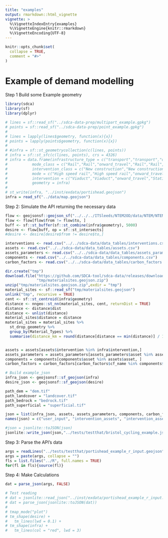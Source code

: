 ```yaml
---
title: "examples"
output: rmarkdown::html_vignette
vignette: >
  %\VignetteIndexEntry{examples}
  %\VignetteEngine{knitr::rmarkdown}
  %\VignetteEncoding{UTF-8}
---
```


```r
knitr::opts_chunk$set(
  collapse = TRUE,
  comment = "#>"
)
```

# Example of demand modelling

Step 1 Build some Example geometry

```r
library(sdca)
library(sf)
library(dplyr)
```

```r

# lines = sf::read_sf("../sdca-data-prep/multipart_example.gpkg")
# points = sf::read_sf("../sdca-data-prep/point_example.gpkg")
# 
# lines = lapply(lines$geometry, function(x){x})
# points = lapply(points$geometry, function(x){x})
# 
# #infra = sf::st_geometrycollection(c(lines, points))
# infra = sf::st_sfc(c(lines, points), crs = 4326)
# infra = data.frame(infrastructure_type = c("transport","transport","onward_travel","transport","transport","transport"),
#           mode_class = c("Rail","Rail","onward_travel","Rail","Rail","Rail"),
#           intervention_class = c("New construction","New construction","onward_travel","New construction","New construction","New construction"),
#           mode = c("High speed rail","High speed rail","onward_travel","High speed rail","High speed rail","High speed rail"),
#           intervention = c("Viaduct","Viaduct","onward_travel","Station - at grade","Station - at grade","Station - at grade"),
#           geometry = infra)
# 
# st_write(infra, "../inst/exdata/portishead.geojson")
infra = read_sf("../data/map.geojson")

```


Step 2: Simulate the API returning the necessary data

```r



flow <- geojsonsf::geojson_sf("../../../ITSleeds/NTEM2OD/data/NTEM/NTEM_desire_lines.geojson")
flow <- flow[flow$from != flow$to, ]
buff <- sf::st_buffer(sf::st_combine(infra$geometry), 5000)
desire <- flow[buff, op = sf::st_intersects]
#desire <- desire[desire$from != desire$to,]

interventions <- read.csv("../../sdca-data/data_tables/interventions.csv")
assets <- read.csv("../../sdca-data/data_tables/assets.csv")
assets_parameters <- read.csv("../../sdca-data/data_tables/assets_parameters.csv")
components <- read.csv("../../sdca-data/data_tables/components.csv")
carbon_factors <- read.csv("../../sdca-data/data_tables/carbon_factors.csv")

dir.create("tmp")
download.file("https://github.com/SDCA-tool/sdca-data/releases/download/map_data/materialsites.geojson.zip",
              "tmp/materialsites.geojson.zip")
unzip("tmp/materialsites.geojson.zip",exdir = "tmp")
material_sites <- sf::read_sf("tmp/materialsites.geojson")
unlink("tmp", recursive = TRUE)
cent <- sf::st_centroid(infra$geometry)
distance <- nngeo::st_nn(material_sites, cent, returnDist = TRUE)
distance <- distance$dist
distance <- unlist(distance)
material_sites$distance = distance
material_sites = material_sites %>%
  st_drop_geometry %>%
  group_by(Material_Types) %>%
  summarise(distance_km = round(distance[distance == min(distance)] / 1000,1))


assets = assets[assets$intervention %in% infra$intervention,]
assets_parameters = assets_parameters[assets_parameters$asset %in% assets$asset,]
components = components[components$asset %in% assets$asset, ]
carbon_factors = carbon_factors[carbon_factors$cf_name %in% components$cf_name, ]

# Build example_json
infra_json <- geojsonsf::sf_geojson(infra)
desire_json <- geojsonsf::sf_geojson(desire)

path_dem = "dem.tif"
path_landcover = "landcover.tif"
path_bedrock = "bedrock.tif"
path_superficial = "superficial.tif"

json = list(infra_json, assets, assets_parameters, components, carbon_factors, desire_json, path_dem, path_landcover, path_bedrock, path_superficial, material_sites)
names(json) = c("user_input", "intervention_assets", "intervention_assets_parameters", "asset_components", "carbon_factors", "desire_lines", "path_dem","path_landcover","path_bedrock", "path_superficial", "material_sites")

#json = jsonlite::toJSON(json)
jsonlite::write_json(json,"../tests/testthat/bristol_cycling_example.json", pretty = TRUE)
```

Step 3: Parse the API's data

```r
args = readLines("../tests/testthat/portishead_example_r_input.geojson")
args = paste(args, collapse = "")
fls = list.files("../R", full.names = TRUE)
for(fl in fls){source(fl)}
```


Step 4: Make Calculations

```r
dat = parse_json(args, FALSE)


```



```r
# Test reading
# dat = jsonlite::read_json("../inst/exdata/portishead_example_r_input.geojson", simplifyVector = TRUE)
# dat = parse_json(jsonlite::toJSON(dat))
# 
# tmap_mode("plot")
# tm_shape(desire) +
#   tm_lines(lwd = 0.1) +
# tm_shape(infra) +
#   tm_lines(col = "red", lwd = 3)

```

